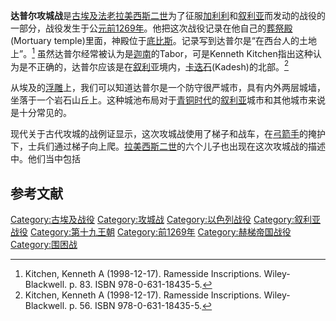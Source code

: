 {{Infobox Military Conflict
| conflict=达普尔攻城战
| image=[[File:Ramses_IIs_seger_över_Chetafolket_och_stormningen_av_Dapur,_Nordisk_familjebok.png|350px]]
| caption=在[[底比斯_(埃及)|底比斯]][[拉美西斯二世|拉美西斯二世]]神殿的一幅壁画上的'''达普尔攻城战'''
| partof=[[古埃及-西台战争|古埃及-西台战争]]
| date=1269 BC
| place=达普尔（Dapur）, [[叙利亚|叙利亚]]
| result=埃及胜利
| territory=埃及获得达普尔
| combatant1=[[埃及新王国|埃及新王国]]
| combatant2=[[西台|西台帝国]]
| commander1=[[拉美西斯二世|拉美西斯二世]]
| commander2=未知
| strength1=未知
| strength2=未知（大概兵力较对手少）
| casualties1=未知 (大概较对手少)
| casualties2=未知
}}
'''达普尔攻城战'''是[[古埃及|古埃及]][[法老|法老]][[拉美西斯二世|拉美西斯二世]]为了征服[[加利利|加利利]]和[[叙利亚|叙利亚]]而发动的战役的一部分，战役发生于公[[元前1269年|元前1269年]]。他把这次战役记录在他自己的[[葬祭殿|葬祭殿]](Mortuary temple)里面，神殿位于[[底比斯_(埃及)|底比斯]]。记录写到达普尔是“在西台人的土地上”。<ref>Kitchen, Kenneth A (1998-12-17). Ramesside Inscriptions. Wiley-Blackwell. p. 83.  ISBN 978-0-631-18435-5. </ref> 虽然达普尔经常被认为是[[迦南|迦南]]的Tabor，可是Kenneth Kitchen指出这种认为是不正确的，达普尔应该是在[[叙利亚|叙利亚]]境内，[[卡迭石|卡迭石]](Kadesh)的北部。<ref>Kitchen, Kenneth A (1998-12-17). Ramesside Inscriptions. Wiley-Blackwell. p. 56. ISBN 978-0-631-18435-5.  </ref>

从埃及的[[浮雕|浮雕]]上，我们可以知道达普尔是一个防守很严城市，具有内外两层城墙，坐落于一个岩石山丘上。这种城池布局对于[[青铜时代|青铜时代]]的[[叙利亚|叙利亚]]城市和其他城市来说是十分常见的。

现代关于古代攻城的战例证显示，这次攻城战使用了梯子和战车，在[[弓箭手|弓箭手]]的掩护下，士兵们通过梯子向上爬。[[拉美西斯二世|拉美西斯二世]]的六个儿子也出现在这次攻城战的描述中。他们当中包括

{{cquote|
国王的爱子，卡姆维西（King's son, of his body, his beloved, Khamwese）

国王的爱子，孟图（King's son, of his body, his beloved, Montu）

国王的爱子，迈瑞阿蒙（King's son, of his body, his beloved, Meriamon）

国王的爱子，阿麦尼姆雅（King's son, of his body, his beloved, Amenemuya）

国王的爱子，塞提（King's son, of his body, his beloved, Seti）

国王的爱子，赛特普耐尔(King's son, of his body, his beloved, Setepnere)}}

==参考文献==
{{Reflist}}

[[Category:古埃及战役|Category:古埃及战役]]
[[Category:攻城战|Category:攻城战]]
[[Category:以色列战役|Category:以色列战役]]
[[Category:叙利亚战役|Category:叙利亚战役]]
[[Category:第十九王朝|Category:第十九王朝]]
[[Category:前1269年|Category:前1269年]]
[[Category:赫梯帝国战役|Category:赫梯帝国战役]]
[[Category:围困战|Category:围困战]]